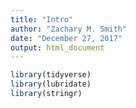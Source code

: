 ```yaml
---
title: "Intro"
author: "Zachary M. Smith"
date: "December 27, 2017"
output: html_document
---
```


```r
library(tidyverse)
library(lubridate)
library(stringr)
```

